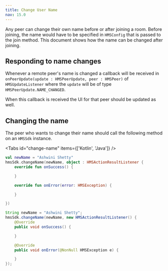 ```yaml
---
title: Change User Name
nav: 15.0
---
```


Any peer can change their own name before or after joining a room. Before joining, the name would have to be specified in `HMSConfig` that is passed to the join method. This document shows how the name can be changed after joining.

## Responding to name changes

Whenever a remote peer's name is changed a callback will be received in `onPeerUpdate(update : HMSPeerUpdate, peer : HMSPeer)` of `HMSUpdateListener` where the `update` will be of type `HMSPeerUpdate.NAME_CHANGED`.

When this callback is received the UI for that peer should be updated as well.

## Changing the name

The peer who wants to change their name should call the following method on an `HMSSdk` instance.

<Tabs id="change-name" items={['Kotlin', 'Java']} />

<Tab id='change-name-0'>

```kotlin
val newName = "Ashwini Shetty"
hmsSdk.changeName(newName, object : HMSActionResultListener {
    override fun onSuccess() {

    }

    override fun onError(error: HMSException) {

    }

})
```

</Tab>

<Tab id='change-name-1'>

```java
String newName = "Ashwini Shetty";
hmsSdk.changeName(newName, new HMSActionResultListener() {
    @Override
    public void onSuccess() {

    }

    @Override
    public void onError(@NonNull HMSException e) {

    }
});
```
</Tab>

